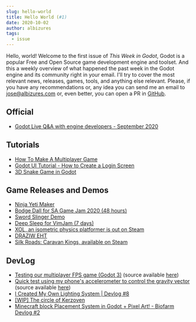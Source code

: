 ```yaml
---
slug: hello-world
title: Hello World (#1)
date: 2020-10-02
author: albizures
tags:
  - issue
---
```


Hello, world! Welcome to the first issue of _This Week in Godot_, Godot is a popular Free and Open Source game development engine and toolset. And this a weekly overview of what happened the past week in the Godot engine and its community right in your email. I'll try to cover the most relevant news, releases, games, tools, and anything else relevant. Please, if you have any recommendations or, any idea you can send me an email to jose@albizures.com or, even better, you can open a PR in [GitHub](https://github.com/albizures/ThisWeekInGodot).

## Official

- [Godot Live Q&A with engine developers - September 2020](https://www.youtube.com/watch?v=paHN6TnC1Ew)

## Tutorials

- [How To Make A Multiplayer Game](https://www.youtube.com/watch?v=Gx--b6kbZfs)
- [Godot UI Tutorial - How to Create a Login Screen](https://www.youtube.com/watch?v=TVBmEwNbOd0)
- [3D Snake Game in Godot](https://gdscript.com/3d-snake-game-in-godot)

## Game Releases and Demos

- [Ninja Yeti Maker](https://www.reddit.com/r/godot/comments/j11qr6/ninja_yeti_maker_a_simple_platformer_with_a_map)
- [Bodge Dall for SA Game Jam 2020 (48 hours)](https://www.reddit.com/r/godot/comments/j0yk4r/spent_the_weekend_building_this_arcadestyle)
- [Sword Slinger Demo](https://twitter.com/firebelley/status/1310760709081497600)
- [Deep Sleep for VimJam (7 days)](https://www.reddit.com/r/godot/comments/j1oaka/joined_a_game_jam_and_finished_my_very_first)
- [XOL, an isometric physics platformer is out on Steam](https://twitter.com/keyle/status/1311462185151852545)
- [DRAZIW EHT](https://www.reddit.com/r/godot/comments/j27m7d/hi_how_are_you_all_if_you_are_an_android_user)
- [Silk Roads: Caravan Kings, available on Steam](https://www.reddit.com/r/godot/comments/j35tph/silk_roads_caravan_kings_a_game_about_trading_and)

## DevLog

- [Testing our multiplayer FPS game (Godot 3)](https://youtu.be/g3KvNeu4X54) (source available [here](https://github.com/unfa/liblast))
- [Quick test using my phone's accelerometer to control the gravity vector](https://www.reddit.com/r/godot/comments/j131ij/quick_test_using_my_phones_accelerometer_to) (source available [here](https://github.com/MrEliptik/godot_experiments))
- [I Created My Own Lighting System | Devlog #8](https://youtu.be/XaJ58TxKTTc)
- [[WIP] The circle of Kerzoven](https://youtu.be/Dy4Vu51NaIo)
- [Minecraft block Placement System in Godot + Pixel Art! - Biofarm Devlog #2](https://youtu.be/aBCbFKViEP0)
